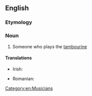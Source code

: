 ==English==

===Etymology===
{{suffix|tambourine|ist|lang=en}}

===Noun===
{{en-noun}}

# Someone who plays the [[tambourine]]

====Translations====
{{trans-top|someone who plays the tambourine}}
* Irish: {{t|ga|tiompánaí|m}}
{{trans-mid}}
* Romanian: {{t|ro|tamburinist|m}}
{{trans-bottom}}

[[Category:en:Musicians]]